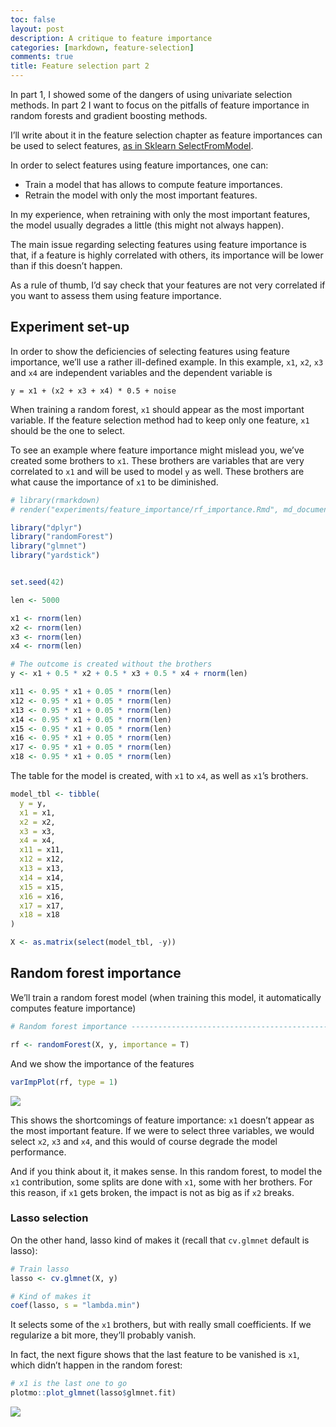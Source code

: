```yaml
---
toc: false
layout: post
description: A critique to feature importance
categories: [markdown, feature-selection]
comments: true
title: Feature selection part 2
---
```


In part 1, I showed some of the dangers of using univariate selection methods. In part 2 I want to focus on the pitfalls of feature importance in random forests and gradient boosting methods.

I'll write about it in the feature selection chapter as feature importances can be used to select features, [as in Sklearn SelectFromModel](https://scikit-learn.org/stable/modules/generated/sklearn.feature_selection.SelectFromModel.html#sklearn.feature_selection.SelectFromModel).

In order to select features using feature importances, one can:

- Train a model that has allows to compute feature importances.
- Retrain the model with only the most important features.

In my experience, when retraining with only the most important features, the model usually degrades a little (this might not always happen).

The main issue regarding selecting features using feature importance is that, if a feature is highly correlated with others, its importance will be lower than if this doesn't happen.

As a rule of thumb, I'd say check that your features are not very correlated if you want to assess them using feature importance.

## Experiment set-up

In order to show the deficiencies of selecting features using feature importance, we'll use a rather ill-defined example. In this example, `x1`, `x2`, `x3` and `x4` are independent variables and the dependent variable is 
```
y = x1 + (x2 + x3 + x4) * 0.5 + noise
```
When training a random forest, `x1` should appear as the most important variable. If the feature selection method had to keep only one feature, `x1` should be the one to select.

To see an example where feature importance might mislead you, we've created some brothers to `x1`. These brothers are variables that are very correlated to `x1` and will be used to model `y` as well. These brothers are what cause the importance of `x1` to be diminished.

```r
# library(rmarkdown)
# render("experiments/feature_importance/rf_importance.Rmd", md_document(variant ='gfm', preserve_yaml=TRUE))
```
```r
library("dplyr")
library("randomForest")
library("glmnet")
library("yardstick")


set.seed(42)

len <- 5000

x1 <- rnorm(len)
x2 <- rnorm(len)
x3 <- rnorm(len)
x4 <- rnorm(len)

# The outcome is created without the brothers
y <- x1 + 0.5 * x2 + 0.5 * x3 + 0.5 * x4 + rnorm(len)

x11 <- 0.95 * x1 + 0.05 * rnorm(len)
x12 <- 0.95 * x1 + 0.05 * rnorm(len)
x13 <- 0.95 * x1 + 0.05 * rnorm(len)
x14 <- 0.95 * x1 + 0.05 * rnorm(len)
x15 <- 0.95 * x1 + 0.05 * rnorm(len)
x16 <- 0.95 * x1 + 0.05 * rnorm(len)
x17 <- 0.95 * x1 + 0.05 * rnorm(len)
x18 <- 0.95 * x1 + 0.05 * rnorm(len)

```

The table for the model is created, with `x1` to `x4`, as well as `x1`'s brothers.

```r
model_tbl <- tibble(
  y = y,
  x1 = x1,
  x2 = x2,
  x3 = x3,
  x4 = x4,
  x11 = x11,
  x12 = x12,
  x13 = x13,
  x14 = x14,
  x15 = x15,
  x16 = x16,
  x17 = x17,
  x18 = x18
)

X <- as.matrix(select(model_tbl, -y))
```

## Random forest importance

We'll train a random forest model (when training this model, it automatically computes feature importance)

```r
# Random forest importance ------------------------------------------------

rf <- randomForest(X, y, importance = T)
```

And we show the importance of the features

```r
varImpPlot(rf, type = 1)
```

![](https://raw.githubusercontent.com/david26694/david-masip-blog/master/experiments/feature_importance/rf_importance_files/figure-gfm/unnamed-chunk-5-1.png)

This shows the shortcomings of feature importance: `x1` doesn't appear as the most important feature. If we were to select three variables, we would select `x2`, `x3` and `x4`, and this would of course degrade the model performance.

And if you think about it, it makes sense. In this random forest, to model the `x1` contribution, some splits are done with `x1`, some with her brothers. For this reason, if `x1` gets broken, the impact is not as big as if `x2` breaks.

### Lasso selection

On the other hand, lasso kind of makes it (recall that `cv.glmnet` default is lasso):

```r
# Train lasso
lasso <- cv.glmnet(X, y)

# Kind of makes it
coef(lasso, s = "lambda.min")
```

It selects some of the `x1` brothers, but with really small coefficients. If we regularize a bit more, they'll probably vanish.

In fact, the next figure shows that the last feature to be vanished is `x1`, which didn't happen in the random forest:

```r
# x1 is the last one to go
plotmo::plot_glmnet(lasso$glmnet.fit)
```

![](https://raw.githubusercontent.com/david26694/david-masip-blog/master/experiments/feature_importance/rf_importance_files/figure-gfm/unnamed-chunk-7-1.png)
